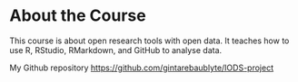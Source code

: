 # About the Course

This course is about open research tools with open data. It teaches how to use R, RStudio, RMarkdown, and GitHub to analyse data.

My Github repository <https://github.com/gintarebaublyte/IODS-project>